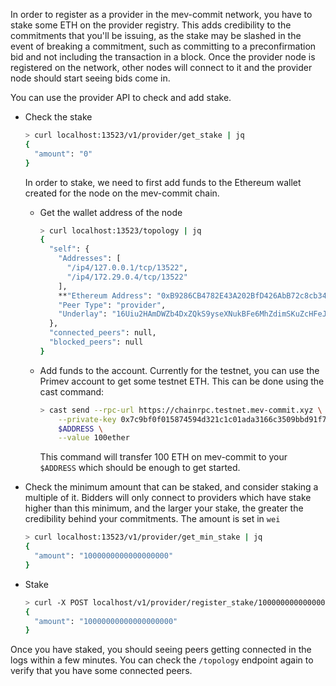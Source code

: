 In order to register as a provider in the mev-commit network, you have to stake some ETH on the provider registry. This adds credibility to the commitments that you'll be issuing, as the stake may be slashed in the event of breaking a commitment, such as committing to a preconfirmation bid and not including the transaction in a block. Once the provider node is registered on the network, other nodes will connect to it and the provider node should start seeing bids come in.

You can use the provider API to check and add stake.

*   Check the stake

    ```bash
    > curl localhost:13523/v1/provider/get_stake | jq
    {
      "amount": "0"
    }
    ```

    In order to stake, we need to first add funds to the Ethereum wallet created for the node on the mev-commit chain.

    *   Get the wallet address of the node

        ```bash
        > curl localhost:13523/topology | jq
        {
          "self": {
            "Addresses": [
              "/ip4/127.0.0.1/tcp/13522",
              "/ip4/172.29.0.4/tcp/13522"
            ],
            **"Ethereum Address": "0xB9286CB4782E43A202BfD426AbB72c8cb34f886c"**,
            "Peer Type": "provider",
            "Underlay": "16Uiu2HAmDWZb4DxZQkS9yseXNukBFe6MhZdimSKuZcHFeJrF3jC9"
          },
          "connected_peers": null,
          "blocked_peers": null
        }
        ```
    *   Add funds to the account. Currently for the testnet, you can use the Primev account to get some testnet ETH. This can be done using the cast command:

        ```bash
        > cast send --rpc-url https://chainrpc.testnet.mev-commit.xyz \
        	--private-key 0x7c9bf0f015874594d321c1c01ada3166c3509bbd91f76f9e4d7380c2df269c55 \
        	$ADDRESS \
        	--value 100ether
        ```

        This command will transfer 100 ETH on mev-commit to your `$ADDRESS` which should be enough to get started.
*   Check the minimum amount that can be staked, and consider staking a multiple of it. Bidders will only connect to providers which have stake higher than this minimum, and the larger your stake, the greater the credibility behind your commitments. The amount is set in `wei`

    ```bash
    > curl localhost:13523/v1/provider/get_min_stake | jq
    {
      "amount": "1000000000000000000"
    }
    ```
*   Stake

    ```bash
    > curl -X POST localhost/v1/provider/register_stake/10000000000000000000 | jq
    {
      "amount": "10000000000000000000"
    }
    ```

Once you have staked, you should seeing peers getting connected in the logs within a few minutes. You can check the `/topology` endpoint again to verify that you have some connected peers.
